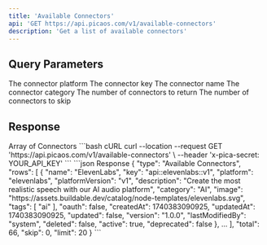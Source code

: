 ```yaml
---
title: 'Available Connectors'
api: 'GET https://api.picaos.com/v1/available-connectors'
description: 'Get a list of available connectors'
---
```


## Query Parameters

<ParamField query="platform" type="string">
  The connector platform
</ParamField>

<ParamField query="key" type="string">
  The connector key
</ParamField>

<ParamField query="name" type="string">
  The connector name
</ParamField>

<ParamField query="category" type="string">
  The connector category
</ParamField>

<ParamField query="limit" type="number" default="20">
  The number of connectors to return
</ParamField>

<ParamField query="skip" type="number" default="0">
  The number of connectors to skip
</ParamField>

## Response

<ResponseField name="connectors" type="Connector[]">
  Array of Connectors
</ResponseField>

<RequestExample>
```bash cURL
curl --location --request GET 'https://api.picaos.com/v1/available-connectors' \
--header 'x-pica-secret: YOUR_API_KEY'
```
</RequestExample>

<ResponseExample>
```json Response
{
    "type": "Available Connectors",
    "rows": [
        {
            "name": "ElevenLabs",
            "key": "api::elevenlabs::v1",
            "platform": "elevenlabs",
            "platformVersion": "v1",
            "description": "Create the most realistic speech with our AI audio platform",
            "category": "AI",
            "image": "https://assets.buildable.dev/catalog/node-templates/elevenlabs.svg",
            "tags": [
                "ai"
            ],
            "oauth": false,
            "createdAt": 1740383090925,
            "updatedAt": 1740383090925,
            "updated": false,
            "version": "1.0.0",
            "lastModifiedBy": "system",
            "deleted": false,
            "active": true,
            "deprecated": false
        },
        ...
    ],
    "total": 66,
    "skip": 0,
    "limit": 20
}
```
</ResponseExample>
